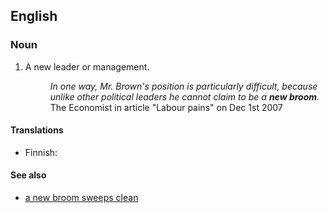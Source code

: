 ==English==

===Noun===
{{en-noun|sg=[[new]] [[broom]]}}

# A new leader or management.
#:''In one way, Mr. Brown's position is particularly difficult, because unlike other political leaders he cannot claim to be a '''new broom'''.'' The Economist in article "Labour pains" on Dec 1st 2007

====Translations====
{{top}}
*Finnish: {{t|fi|uusi luuta}}
{{bottom}}

====See also====
*[[a new broom sweeps clean]]